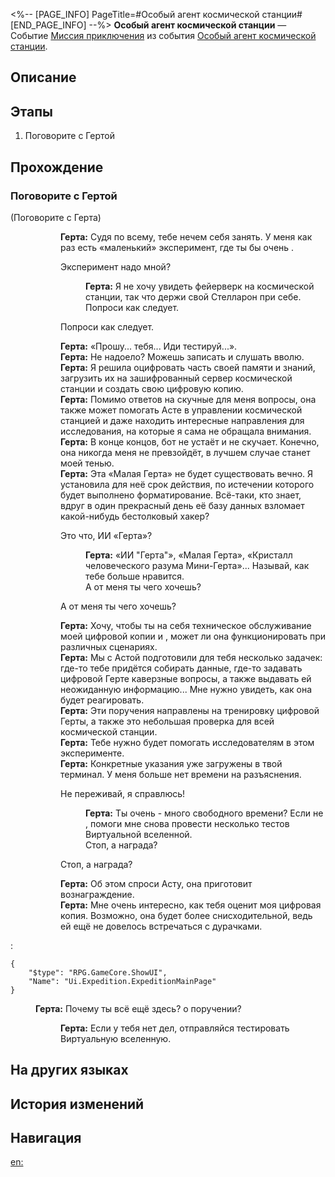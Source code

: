 <%-- [PAGE_INFO]
PageTitle=#Особый агент космической станции#
[END_PAGE_INFO] --%>
{{Дополнить|Диалоги.}}
{{Миссия Инфобокс
|id              = 8035301
|Название        = 
|Изображение     = Миссия Особый агент космической станции.png
|Тип             = Миссия приключения
|Событие         = Особый агент космической станции
|Глава           = 
|Условия         = Достигните [[Уровень Освоения|Уровня Освоения]] 21
|Персонажи       = Герта; Первопроходец
|СтартЛокация    = [[Космическая станция «Герта»]] — [[Зона хранения]]
|Мир             = Космическая станция «Герта»
|Предыдущая      = 
|Следующая       = 
|Награды         = Кредиты*5 000
}}
'''Особый агент космической станции''' — Событие [[Миссия приключения]] из события [[Особый агент космической станции]].

==Описание==
{{Описание|<!--официальное описание из Перекрёстка судеб-->}}

==Этапы==
# Поговорите с Гертой

==Прохождение==
{{Дополнить}}
===Поговорите с Гертой===
{{Описание миссии|тип=Миссия приключения|локация=Зона хранения|Герта ищет вас. Шанс увидеть её настолько «дружелюбной» выпадает редко. Интересно, что она задумала... В общем, стоит её расспросить.}}
{{Диалог Начало}}

;(Поговорите с Герта)
:{{tx}}
::'''Герта:''' Судя по всему, тебе нечем себя занять. У меня как раз есть «маленький» эксперимент, где ты бы очень {{MC|ж=пригодилась|м=пригодился}}.
::{{Диалог|Стрелка}} Эксперимент надо мной?
:::'''Герта:''' Я не хочу увидеть фейерверк на космической станции, так что держи свой Стелларон при себе.
:::Попроси как следует.
::{{Диалог|Стрелка}} Попроси как следует.
::'''Герта:''' «Прошу... тебя... Иди тестируй...».
::'''Герта:''' Не надоело? Можешь записать и слушать вволю.
::'''Герта:''' Я решила оцифровать часть своей памяти и знаний, загрузить их на зашифрованный сервер космической станции и создать свою цифровую копию.
::'''Герта:''' Помимо ответов на скучные для меня вопросы, она также может помогать Асте в управлении космической станцией и даже находить интересные направления для исследования, на которые я сама не обращала внимания.
::'''Герта:''' В конце концов, бот не устаёт и не скучает. Конечно, она никогда меня не превзойдёт, в лучшем случае станет моей тенью.
::'''Герта:''' Эта «Малая Герта» не будет существовать вечно. Я установила для неё срок действия, по истечении которого будет выполнено форматирование. Всё-таки, кто знает, вдруг в один прекрасный день её базу данных взломает какой-нибудь бестолковый хакер?
::{{Диалог|Стрелка}} Это что, ИИ «Герта»?
:::'''Герта:''' «ИИ "Герта"», «Малая Герта», «Кристалл человеческого разума Мини-Герта»... Называй, как тебе больше нравится.
:::А от меня ты чего хочешь?
::{{Диалог|Стрелка}} А от меня ты чего хочешь?
::'''Герта:''' Хочу, чтобы ты {{MC|ж=взяла|м=взял}} на себя техническое обслуживание моей цифровой копии и {{MC|ж=проверила|м=проверил}}, может ли она функционировать при различных сценариях.
::'''Герта:''' Мы с Астой подготовили для тебя несколько задачек: где-то тебе придётся собирать данные, где-то задавать цифровой Герте каверзные вопросы, а также выдавать ей неожиданную информацию... Мне нужно увидеть, как она будет реагировать.
::'''Герта:''' Эти поручения направлены на тренировку цифровой Герты, а также это небольшая проверка для всей космической станции.
::'''Герта:''' Тебе нужно будет помогать исследователям в этом эксперименте.
::'''Герта:''' Конкретные указания уже загружены в твой терминал. У меня больше нет времени на разъяснения.
::{{Диалог|Стрелка}} Не переживай, я справлюсь!
:::'''Герта:''' Ты очень {{MC|ж=бодрая|м=бодрый}} - много свободного времени? Если не {{MC|ж=занята|м=занят}}, помоги мне снова провести несколько тестов Виртуальной вселенной.
:::Стоп, а награда?
::{{Диалог|Стрелка}} Стоп, а награда?
::'''Герта:''' Об этом спроси Асту, она приготовит вознаграждение.
::'''Герта:''' Мне очень интересно, как тебя оценит моя цифровая копия. Возможно, она будет более снисходительной, ведь ей ещё не довелось встречаться с дурачками.
::{{tx}}
:<pre>{
	"$type": "RPG.GameCore.ShowUI",
	"Name": "Ui.Expedition.ExpeditionMainPage"
}</pre>
:'''Герта:''' Почему ты всё ещё здесь? {{MC|ж=Забыла|м=Забыл}} о поручении?
::'''Герта:''' Если у тебя нет дел, отправляйся тестировать Виртуальную вселенную.

{{Диалог Конец}}

==На других языках==
{{На других языках
|en   = Space Station Task Force
|zhs  = 空间站特派
|zht  = 太空站特派
|ja   = ステーション特派
|ko   = 우주정거장 특파
|es   = Comando de la Estación Espacial
|fr   = Force d'intervention de la station spatiale
|ru   = Особый агент космической станции
|th   = ปฏิบัติการสถานีอวกาศ
|vi   = Ủy Thác Đặc Biệt Trạm Không Gian
|de   = Raumstation-Spezialeinheit
|id   = Satgas Stasiun Luar Angkasa
|pt   = Força-Tarefa da Estação Espacial
}}

==История изменений==
{{История изменений|3.5}}

==Навигация==
{{Миссия приключения Навбокс|Глава }}

[[en:]]
